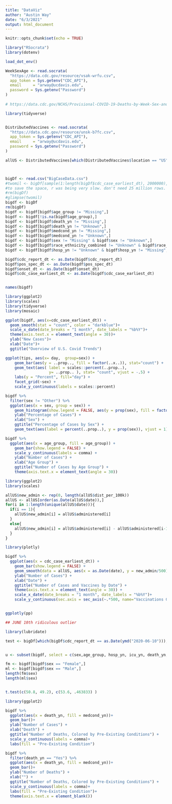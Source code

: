---
title: "DataViz"
author: "Austin Way"
date: "6/3/2021"
output: html_document
---

```{r setup, include=FALSE}
knitr::opts_chunk$set(echo = TRUE)
```

```{r}

library("RSocrata")
library(dotenv)

load_dot_env()

WeekSexAge <- read.socrata(
  "https://data.cdc.gov/resource/vsak-wrfu.csv",
  app_token = Sys.getenv("CDC_API"),
  email     = "arway@ucdavis.edu",
  password = Sys.getenv("Password")
)
  
# https://data.cdc.gov/NCHS/Provisional-COVID-19-Deaths-by-Week-Sex-and-Age/vsak-wrfu

library(tidyverse)


DistributedVaccines <- read.socrata(
  "https://data.cdc.gov/resource/unsk-b7fc.csv",
  app_token = Sys.getenv("CDC_API"),
  email     = "arway@ucdavis.edu",
  password = Sys.getenv("Password")
)

allUS <- DistributedVaccines[which(DistributedVaccines$location == "US"),]



bigDf <- read.csv("BigCaseData.csv")
#twomil <- bigDf[sample(1:length(bigDf$cdc_case_earliest_dt), 2000000),]
#to save the space, r was being very slow. don't need 25 million rows.
#rm(bigDf)
#glimpse(twomil)
bigdf <- bigDf
rm(bigDf)
bigdf <- bigdf[bigdf$age_group != "Missing",]
bigdf <- bigdf[!is.na(bigdf$age_group),]
bigdf <- bigdf[bigdf$death_yn != "Missing",]
bigdf <- bigdf[bigdf$death_yn != "Unknown",]
bigdf <- bigdf[bigdf$medcond_yn != "Missing",]
bigdf <- bigdf[bigdf$medcond_yn != "Unknown",]
bigdf <- bigdf[bigdf$sex != "Missing" & bigdf$sex != "Unknown",]
bigdf <- bigdf[bigdf$race_ethnicity_combined != "Unknown" & bigdf$race_ethnicity_combined != "Missing",]
bigdf <- bigdf[bigdf$hosp_yn != "Unknown" & bigdf$hosp_yn != "Missing",]

bigdf$cdc_report_dt <- as.Date(bigdf$cdc_report_dt)
bigdf$pos_spec_dt <- as.Date(bigdf$pos_spec_dt)
bigdf$onset_dt <- as.Date(bigdf$onset_dt)
bigdf$cdc_case_earliest_dt <- as.Date(bigdf$cdc_case_earliest_dt)


names(bigdf)


```

```{r}
library(ggplot2)
library(scales)
library(tidyverse)
library(mosaic)

ggplot(bigdf, aes(x=cdc_case_earliest_dt)) +
  geom_smooth(stat = "count", color = "darkblue")+
  scale_x_date(date_breaks = "1 month", date_labels = "%b%Y")+
  theme(axis.text.x = element_text(angle = 30))+
  ylab("New Cases")+
  xlab("Date")+
  ggtitle("Overview of U.S. Covid Trends")

```


```{r}

ggplot(tips, aes(x= day,  group=sex)) + 
    geom_bar(aes(y = ..prop.., fill = factor(..x..)), stat="count") +
    geom_text(aes( label = scales::percent(..prop..),
                   y= ..prop.. ), stat= "count", vjust = -.5) +
    labs(y = "Percent", fill="day") +
    facet_grid(~sex) +
    scale_y_continuous(labels = scales::percent)

bigdf %>% 
  filter(sex != "Other") %>% 
  ggplot(aes(x = sex, group = sex)) + 
    geom_histogram(show.legend = FALSE, aes(y = prop(sex), fill = factor(..x..))) +
    ylab("Percentage of Cases") +
    xlab("Sex") + 
    ggtitle("Percentage of Cases by Sex") +
    geom_text(aes(label = percent(..prop..), y = prop(sex)), vjust = 1)


```

```{r}

bigdf %>% 
  ggplot(aes(x = age_group, fill = age_group)) + 
    geom_bar(show.legend = FALSE) +
    scale_y_continuous(labels = comma) +
    ylab("Number of Cases") +
    xlab("Age Group") + 
    ggtitle("Number of Cases by Age Group") +
    theme(axis.text.x = element_text(angle = 30))

```

```{r}
library(ggplot2)
library(scales)

allUS$new_admin <- rep(0, length(allUS$dist_per_100k))
allUS <- allUS[order(as.Date(allUS$date)),]
for(i in 1:length(unique(allUS$date))){
  if(i == 1){
    allUS$new_admin[i] = allUS$administered[i]
  }
  else{
    allUS$new_admin[i] = allUS$administered[i] - allUS$administered[i-1]
  }
}

library(plotly)

bigdf %>% 
  ggplot(aes(x = cdc_case_earliest_dt)) +
    geom_bar(show.legend = FALSE) +
    geom_smooth(data = allUS, aes(x = as.Date(date), y = new_admin/500), se = F) +
    ylab("Number of Cases") +
    xlab("Date") + 
    ggtitle("Number of Cases and Vaccines by Date") +
    theme(axis.text.x = element_text(angle = 30)) +
    scale_x_date(date_breaks = "1 month", date_labels = "%b%Y")+
    scale_y_continuous(sec.axis = sec_axis(~.*500, name="Vaccinations Given (500 to 1)", labels = comma), labels = comma) -> pp


ggplotly(pp)

```


```{r}
## JUNE 10th ridiculous outlier

library(lubridate)

test <- bigDf[which(bigDf$cdc_report_dt == as.Date(ymd("2020-06-10"))),]


u <- subset(bigdf, select = c(sex,age_group, hosp_yn, icu_yn, death_yn, medcond_yn))

```



```{r}

fm <- bigdf[bigdf$sex == "Female",]
ml <- bigdf[bigdf$sex == "Male",]
length(fm$sex)
length(ml$sex)


t.test(c(50.8, 49.2), c(53.6, .463833) )
```



```{r}

library(ggplot2)

bigdf %>%
  ggplot(aes(x = death_yn, fill = medcond_yn))+
  geom_bar()+
  ylab("Number of Cases") +
  xlab("Death") + 
  ggtitle("Number of Deaths, Colored by Pre-Existing Conditions") +
  scale_y_continuous(labels = comma)+
  labs(fill = "Pre-Existing Condition")

bigdf %>%
  filter(death_yn == "Yes") %>% 
  ggplot(aes(x = death_yn, fill = medcond_yn))+
  geom_bar()+
  ylab("Number of Deaths") +
  xlab("") + 
  ggtitle("Number of Deaths, Colored by Pre-Existing Conditions") +
  scale_y_continuous(labels = comma)+
  labs(fill = "Pre-Existing Condition")+
  theme(axis.text.x = element_blank())
  
  

```


